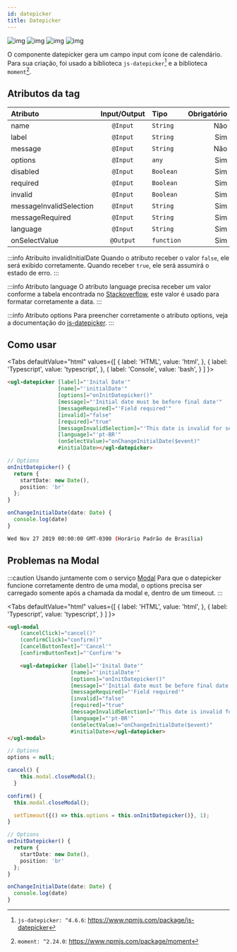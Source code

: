 ```yaml
---
id: datepicker
title: Datepicker
---
```



![img](../../static/components/datepicker-1.png)
![img](../../static/components/datepicker-2.png)
![img](../../static/components/datepicker-3.png)
![img](../../static/components/datepicker-4.png)

O componente datepicker gera um campo input com ícone de calendário.
Para sua criação, foi usado a biblioteca `js-datepicker`[^1] e a biblioteca `moment`[^2].

## Atributos da tag

Atributo                | Input/Output   | Tipo        | Obrigatório
:---------------------- | :------------: | :---------- | -------------:
name                    | `@Input`       | `String`    | Não
label                   | `@Input`       | `String`    | Sim
message                 | `@Input`       | `String`    | Não
options                 | `@Input`       | `any`       | Sim
disabled                | `@Input`       | `Boolean`   | Sim
required                | `@Input`       | `Boolean`   | Sim
invalid                 | `@Input`       | `Boolean`   | Sim
messageInvalidSelection | `@Input`       | `String`    | Sim
messageRequired         | `@Input`       | `String`    | Sim
language                | `@Input`       | `String`    | Sim
onSelectValue           | `@Output`      | `function`  | Sim

:::info Atribuito invalidInitialDate
Quando o atributo receber o valor `false`, ele será exibido corretamente. Quando receber `true`, ele será assumirá o estado de erro.
:::

:::info Atributo language
O atributo language precisa receber um valor conforme a tabela encontrada no [Stackoverflow](https://stackoverflow.com/a/55827203/1556370), este valor é usado para formatar corretamente a data.
:::

:::info Atributo options
Para preencher corretamente o atributo options, veja a documentação do [js-datepicker](https://github.com/qodesmith/datepicker).
:::

## Como usar

<Tabs
  defaultValue="html"
  values={[
    { label: 'HTML', value: 'html', },
    { label: 'Typescript', value: 'typescript', },
    { label: 'Console', value: 'bash', }
  ]
}>
<TabItem value="html">

```html
<ugl-datepicker [label]="'Inital Date'"
                [name]="'initialDate'"
                [options]="onInitDatepicker()"
                [message]="'Initial date must be before final date'"
                [messageRequired]="'Field required'"
                [invalid]="false"
                [required]="true"
                [messageInvalidSelection]="'This date is invalid for selection'"
                [language]="'pt-BR'"
                (onSelectValue)="onChangeInitialDate($event)"
                #initialDate></ugl-datepicker>
```

</TabItem>

<TabItem value="typescript">

```typescript
// Options
onInitDatepicker() {
  return {
    startDate: new Date(),
    position: 'br'
  };
}

onChangeInitialDate(date: Date) {
  console.log(date)
}
```
</TabItem>

<TabItem value="bash">

```bash
Wed Nov 27 2019 00:00:00 GMT-0300 (Horário Padrão de Brasília)
```

</TabItem>
</Tabs>


## Problemas na Modal

:::caution Usando juntamente com o serviço [Modal](/docs/services/modal)
Para que o datepicker funcione corretamente dentro de uma modal, o options precisa ser carregado somente após a chamada da modal e, dentro de um timeout.
:::

<Tabs
  defaultValue="html"
  values={[
    { label: 'HTML', value: 'html', },
    { label: 'Typescript', value: 'typescript', }
  ]
}>
<TabItem value="html">

```html
<ugl-modal
    (cancelClick)="cancel()"
    (confirmClick)="confirm()"
    [cancelButtonText]="'Cancel'"
    [confirmButtonText]="'Confirm'">

    <ugl-datepicker [label]="'Inital Date'"
                    [name]="'initialDate'"
                    [options]="onInitDatepicker()"
                    [message]="'Initial date must be before final date'"
                    [messageRequired]="'Field required'"
                    [invalid]="false"
                    [required]="true"
                    [messageInvalidSelection]="'This date is invalid for selection'"
                    [language]="'pt-BR'"
                    (onSelectValue)="onChangeInitialDate($event)"
                    #initialDate></ugl-datepicker>
</ugl-modal>
```

</TabItem>

<TabItem value="typescript">

```typescript
// Options
options = null;

cancel() {
    this.modal.closeModal();
  }

confirm() {
  this.modal.closeModal();

  setTimeout({() => this.options = this.onInitDatepicker()}, 1);
}

// Options
onInitDatepicker() {
  return {
    startDate: new Date(),
    position: 'br'
  };
}

onChangeInitialDate(date: Date) {
  console.log(date)
}
```
</TabItem>
</Tabs>

[^1]: `js-datepicker: ^4.6.6`: https://www.npmjs.com/package/js-datepicker
[^2]: `moment: ^2.24.0`: https://www.npmjs.com/package/moment 
